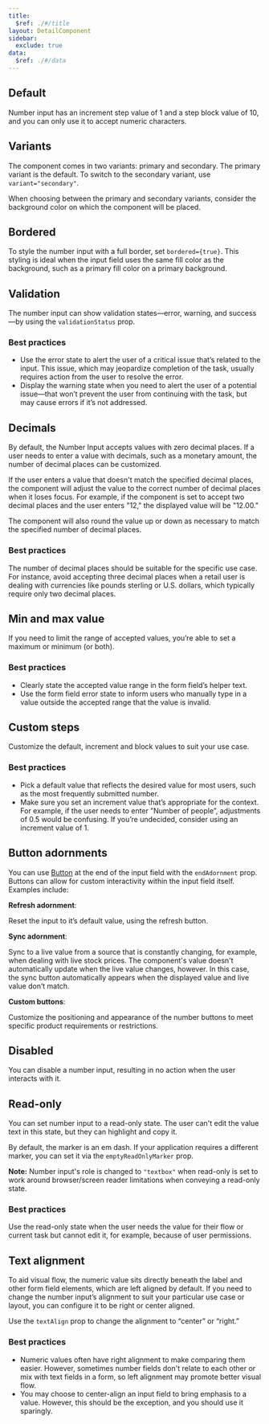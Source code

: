 ```yaml
---
title:
  $ref: ./#/title
layout: DetailComponent
sidebar:
  exclude: true
data:
  $ref: ./#/data
---
```


## Default

Number input has an increment step value of 1 and a step block value of 10, and you can only use it to accept numeric characters.

<LivePreview componentName="number-input" exampleName="Default" />

## Variants

The component comes in two variants: primary and secondary. The primary variant is the default. To switch to the secondary variant, use `variant="secondary"`.

When choosing between the primary and secondary variants, consider the background color on which the component will be placed.

<LivePreview componentName="number-input" exampleName="Variants" />

## Bordered

To style the number input with a full border, set `bordered={true}`. This styling is ideal when the input field uses the same fill color as the background, such as a primary fill color on a primary background.

<LivePreview componentName="number-input" exampleName="Bordered" />

## Validation

The number input can show validation states—error, warning, and success—by using the `validationStatus` prop.

### Best practices

- Use the error state to alert the user of a critical issue that’s related to the input. This issue, which may jeopardize completion of the task, usually requires action from the user to resolve the error.
- Display the warning state when you need to alert the user of a potential issue—that won’t prevent the user from continuing with the task, but may cause errors if it’s not addressed.

<LivePreview componentName="number-input" exampleName="Validation" />

## Decimals

By default, the Number Input accepts values with zero decimal places. If a user needs to enter a value with decimals, such as a monetary amount, the number of decimal places can be customized.

If the user enters a value that doesn't match the specified decimal places, the component will adjust the value to the correct number of decimal places when it loses focus. For example, if the component is set to accept two decimal places and the user enters "12," the displayed value will be "12.00."

The component will also round the value up or down as necessary to match the specified number of decimal places.

### Best practices

The number of decimal places should be suitable for the specific use case. For instance, avoid accepting three decimal places when a retail user is dealing with currencies like pounds sterling or U.S. dollars, which typically require only two decimal places.

<LivePreview componentName="number-input" exampleName="Decimals" />

## Min and max value

If you need to limit the range of accepted values, you’re able to set a maximum or minimum (or both).

### Best practices

- Clearly state the accepted value range in the form field’s helper text.
- Use the form field error state to inform users who manually type in a value outside the accepted range that the value is invalid.

<LivePreview componentName="number-input" exampleName="Limits" />

## Custom steps

Customize the default, increment and block values to suit your use case.

### Best practices

- Pick a default value that reflects the desired value for most users, such as the most frequently submitted number.
- Make sure you set an increment value that’s appropriate for the context. For example, if the user needs to enter ”Number of people”, adjustments of 0.5 would be confusing. If you’re undecided, consider using an increment value of 1.

<LivePreview componentName="number-input" exampleName="StepAndBlock" />

## Button adornments

You can use [Button](/salt/components/button) at the end of the input field with the `endAdornment` prop. Buttons can allow for custom interactivity within the input field itself. Examples include:

**Refresh adornment**:

Reset the input to it’s default value, using the refresh button.

**Sync adornment**:

Sync to a live value from a source that is constantly changing, for example, when dealing with live stock prices. The component's value doesn't automatically update when the live value changes, however. In this case, the sync button automatically appears when the displayed value and live value don’t match.

**Custom buttons**:

Customize the positioning and appearance of the number buttons to meet specific product requirements or restrictions.

<LivePreview componentName="number-input" exampleName="ButtonAdornments" />

## Disabled

You can disable a number input, resulting in no action when the user interacts with it.

<LivePreview componentName="number-input" exampleName="Disabled" />

## Read-only

You can set number input to a read-only state. The user can't edit the value text in this state, but they can highlight and copy it.

By default, the marker is an em dash. If your application requires a different marker, you can set it via the `emptyReadOnlyMarker` prop.

**Note:** Number input's role is changed to `"textbox"` when read-only is set to work around browser/screen reader limitations when conveying a read-only state.

### Best practices

Use the read-only state when the user needs the value for their flow or current task but cannot edit it, for example, because of user permissions.

<LivePreview componentName="number-input" exampleName="Readonly" />

## Text alignment

To aid visual flow, the numeric value sits directly beneath the label and other form field elements, which are left aligned by default. If you need to change the number input’s alignment to suit your particular use case or layout, you can configure it to be right or center aligned.

Use the `textAlign` prop to change the alignment to “center” or “right.”

### Best practices

- Numeric values often have right alignment to make comparing them easier. However, sometimes number fields don't relate to each other or mix with text fields in a form, so left alignment may promote better visual flow.
- You may choose to center-align an input field to bring emphasis to a value. However, this should be the exception, and you should use it sparingly.

<LivePreview componentName="number-input" exampleName="TextAlignment" />
